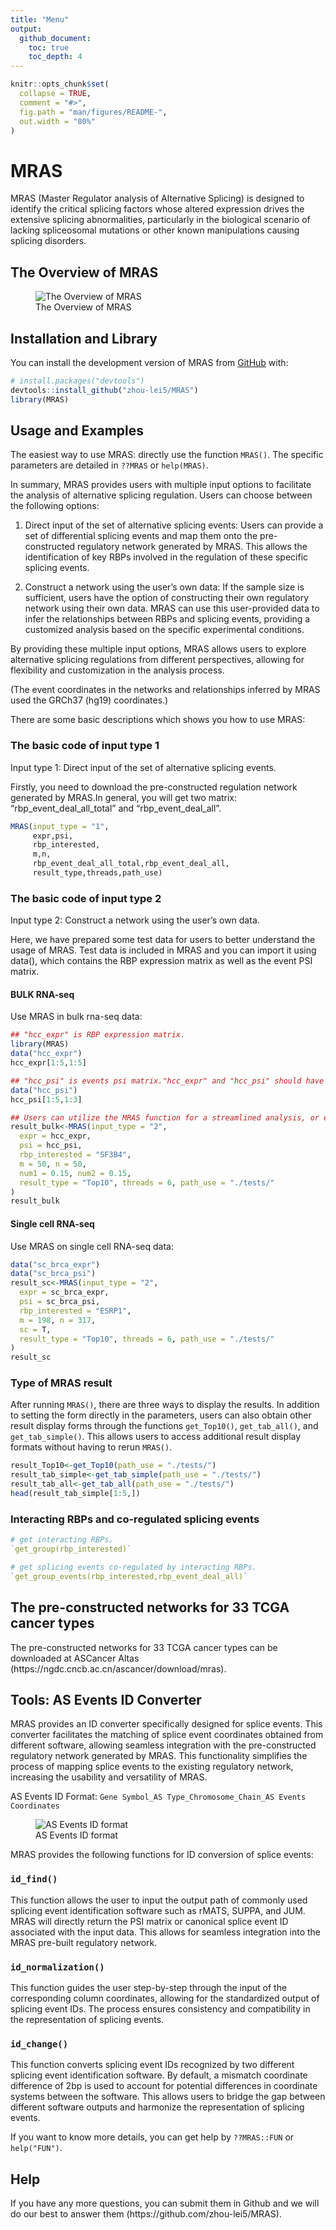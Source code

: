 ```yaml
---
title: "Menu"
output: 
  github_document:
    toc: true
    toc_depth: 4
---
```


<!-- README.md is generated from README.Rmd. Please edit that file -->

```r
knitr::opts_chunk$set(
  collapse = TRUE,
  comment = "#>",
  fig.path = "man/figures/README-",
  out.width = "80%"
)
```
# MRAS

<!-- badges: start -->
<!-- badges: end -->

MRAS (Master Regulator analysis of Alternative Splicing) is designed to identify the critical splicing factors whose altered expression drives the extensive splicing abnormalities, particularly in the biological scenario of lacking spliceosomal mutations or other known manipulations causing splicing disorders.


## The Overview of MRAS
![The Overview of MRAS](png/Figure1.png)


## Installation and Library

You can install the development version of MRAS from [GitHub](https://github.com/) with:

``` r
# install.packages("devtools")
devtools::install_github("zhou-lei5/MRAS")
library(MRAS)
```

## Usage and Examples
The easiest way to use MRAS: directly use the function `MRAS()`. The specific parameters are detailed in `??MRAS` or `help(MRAS)`.

In summary, MRAS provides users with multiple input options to facilitate the analysis of alternative splicing regulation. Users can choose between the following options:

1) Direct input of the set of alternative splicing events: Users can provide a set of differential splicing events and map them onto the pre-constructed regulatory network generated by MRAS. This allows the identification of key RBPs involved in the regulation of these specific splicing events.

2) Construct a network using the user's own data: If the sample size is sufficient, users have the option of constructing their own regulatory network using their own data. MRAS can use this user-provided data to infer the relationships between RBPs and splicing events, providing a customized analysis based on the specific experimental conditions.

By providing these multiple input options, MRAS allows users to explore alternative splicing regulations from different perspectives, allowing for flexibility and customization in the analysis process.

(The event coordinates in the networks and relationships inferred by MRAS used the GRCh37 (hg19) coordinates.)

There are some basic descriptions which shows you how to use MRAS:

### The basic code of input type 1
Input type 1: Direct input of the set of alternative splicing events.

Firstly, you need to download the pre-constructed regulation network generated by MRAS.In general, you will get two matrix: "rbp_event_deal_all_total" and "rbp_event_deal_all".
```r
MRAS(input_type = "1",
     expr,psi,
     rbp_interested,
     m,n,
     rbp_event_deal_all_total,rbp_event_deal_all,
     result_type,threads,path_use)

```
### The basic code of input type 2
Input type 2: Construct a network using the user's own data.

Here, we have prepared some test data for users to better understand the usage of MRAS.
Test data is included in MRAS and you can import it using data(), which contains the RBP expression matrix as well as the event PSI matrix.

#### BULK RNA-seq
Use MRAS in bulk rna-seq data:
```r
## "hcc_expr" is RBP expression matrix.
library(MRAS)
data("hcc_expr")
hcc_expr[1:5,1:5]
```
```r
## "hcc_psi" is events psi matrix."hcc_expr" and "hcc_psi" should have same column names.
data("hcc_psi")
hcc_psi[1:5,1:3]
```


```r
## Users can utilize the MRAS function for a streamlined analysis, or execute individual steps separately if they prefer to have more control over specific aspects of the analysis.
result_bulk<-MRAS(input_type = "2",
  expr = hcc_expr,
  psi = hcc_psi,
  rbp_interested = "SF3B4",
  m = 50, n = 50,
  num1 = 0.15, num2 = 0.15,
  result_type = "Top10", threads = 6, path_use = "./tests/"
)
result_bulk
```


#### Single cell RNA-seq
Use MRAS on single cell RNA-seq data:

```r
data("sc_brca_expr")
data("sc_brca_psi")
result_sc<-MRAS(input_type = "2",
  expr = sc_brca_expr,
  psi = sc_brca_psi,
  rbp_interested = "ESRP1",
  m = 198, n = 317,
  sc = T,
  result_type = "Top10", threads = 6, path_use = "./tests/"
)
result_sc
```

### Type of MRAS result

After running `MRAS()`, there are three ways to display the results. In addition to setting the form directly in the parameters, users can also obtain other result display forms through the functions `get_Top10()`, `get_tab_all()`, and `get_tab_simple()`. This allows users to access additional result display formats without having to rerun `MRAS()`.


```r
result_Top10<-get_Top10(path_use = "./tests/")
result_tab_simple<-get_tab_simple(path_use = "./tests/")
result_tab_all<-get_tab_all(path_use = "./tests/")
head(result_tab_simple[1:5,])
```


### Interacting RBPs and co-regulated splicing events

```r
# get interacting RBPs。
`get_group(rbp_interested)`

# get splicing events co-regulated by interacting RBPs.
`get_group_events(rbp_interested,rbp_event_deal_all)`

```
## The pre-constructed networks for 33  TCGA cancer types

The pre-constructed networks for 33  TCGA cancer types can be downloaded at ASCancer Altas (https://ngdc.cncb.ac.cn/ascancer/download/mras).


## Tools: AS Events ID Converter
MRAS provides an ID converter specifically designed for splice events. This converter facilitates the matching of splice event coordinates obtained from different software, allowing seamless integration with the pre-constructed regulatory network generated by MRAS. This functionality simplifies the process of mapping splice events to the existing regulatory network, increasing the usability and versatility of MRAS.

AS Events ID Format: `Gene Symbol_AS Type_Chromosome_Chain_AS Events Coordinates`


![AS Events ID format](png/ID_format.png)


MRAS provides the following functions for ID conversion of splice events:

### `id_find()`

This function allows the user to input the output path of commonly used splicing event identification software such as rMATS, SUPPA, and JUM. MRAS will directly return the PSI matrix or canonical splice event ID associated with the input data. This allows for seamless integration into the MRAS pre-built regulatory network.

### `id_normalization()`

This function guides the user step-by-step through the input of the corresponding column coordinates, allowing for the standardized output of splicing event IDs. The process ensures consistency and compatibility in the representation of splicing events.

### `id_change()`

This function converts splicing event IDs recognized by two different splicing event identification software. By default, a mismatch coordinate difference of 2bp is used to account for potential differences in coordinate systems between the software. This allows users to bridge the gap between different software outputs and harmonize the representation of splicing events.

If you want to know more details, you can get help by  `??MRAS::FUN` or `help("FUN")`.

## Help
If you have any more questions, you can submit them in Github and we will do our best to answer them (https://github.com/zhou-lei5/MRAS).
